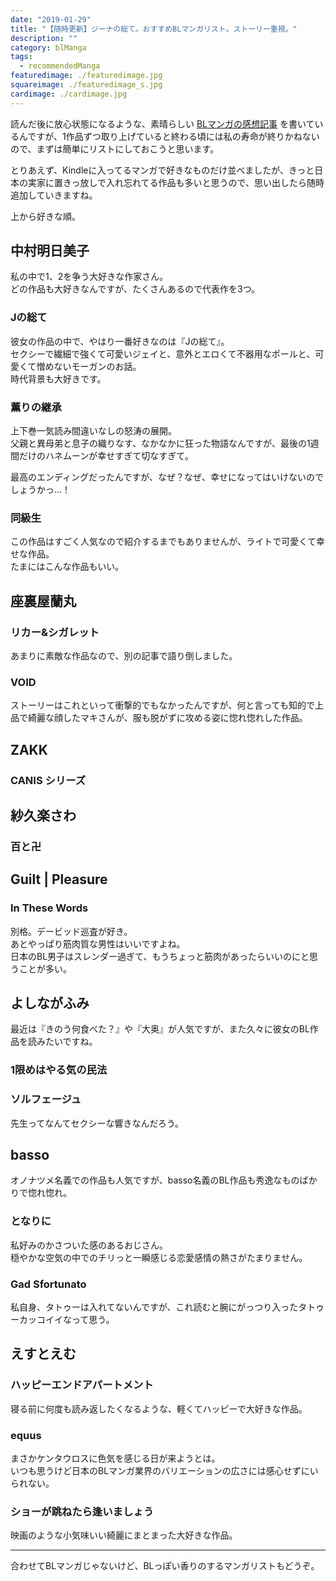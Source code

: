 ```yaml
---
date: "2019-01-29"
title: "【随時更新】ジーナの総て。おすすめBLマンガリスト。ストーリー重視。"
description: ""
category: blManga
tags:
  - recommendedManga
featuredimage: ./featuredimage.jpg
squareimage: ./featuredimage_s.jpg
cardimage: ./cardimage.jpg
---
```



読んだ後に放心状態になるような、素晴らしい [BLマンガの感想記事](/category/bl-manga) を書いているんですが、1作品ずつ取り上げていると終わる頃には私の寿命が終りかねないので、まずは簡単にリストにしておこうと思います。

とりあえず、Kindleに入ってるマンガで好きなものだけ並べましたが、きっと日本の実家に置きっ放しで入れ忘れてる作品も多いと思うので、思い出したら随時追加していきますね。

上から好きな順。

## 中村明日美子

私の中で1、2を争う大好きな作家さん。  
どの作品も大好きなんですが、たくさんあるので代表作を3つ。

### Jの総て

<Amazon
  asin="B00G4UDMC8"
  title="Jの総て (1)"
  linkId="fd95a4ba4becc347a267ea9856012aaf"
  author="中村明日美子"
/>

彼女の作品の中で、やはり一番好きなのは『Jの総て』。  
セクシーで繊細で強くて可愛いジェイと、意外とエロくて不器用なポールと、可愛くて憎めないモーガンのお話。  
時代背景も大好きです。

### 薫りの継承

<Amazon
  asin="B01B4393WW"
  title="薫りの継承 上"
  linkId="42326f54ee504b2ed0a51372101b0c43"
  author="中村明日美子"
/>

上下巻一気読み間違いなしの怒涛の展開。  
父親と異母弟と息子の織りなす、なかなかに狂った物語なんですが、最後の1週間だけのハネムーンが幸せすぎて切なすぎて。

最高のエンディングだったんですが、なぜ？なぜ、幸せになってはいけないのでしょうかっ…！

### 同級生

<Amazon
  asin="B074CF91MQ"
  title="同級生"
  linkId="6c9dda35be9dfad60f022a3b7e41017b"
  author="中村明日美子"
/>

この作品はすごく人気なので紹介するまでもありませんが、ライトで可愛くて幸せな作品。  
たまにはこんな作品もいい。

## 座裏屋蘭丸

### リカー&シガレット

あまりに素敵な作品なので、別の記事で語り倒しました。

<InternalLink slug="/bl-manga/liquor-and-cigarette/" />

### VOID

<Amazon
  asin="B01EMJI7JA"
  title="VOID"
  linkId="b18d7b02d254abeda535e8af11d0deed"
  author="座裏屋蘭丸"
/>

ストーリーはこれといって衝撃的でもなかったんですが、何と言っても知的で上品で綺麗な顔したマキさんが、服も脱がずに攻める姿に惚れ惚れした作品。

## ZAKK

### CANIS シリーズ

<InternalLink slug="/bl-manga/hatter/" />

## 紗久楽さわ

### 百と卍

<InternalLink slug="/bl-manga/momo-to-manji/" />

## Guilt | Pleasure

### In These Words

<Amazon
  asin="B00MUFOFOA"
  title="In These Words (1)"
  linkId="71640bf4f1445daa3ca8075c0290a07d"
  author="Guilt｜Pleasure"
/>

別格。デービッド巡査が好き。  
あとやっぱり筋肉質な男性はいいですよね。  
日本のBL男子はスレンダー過ぎて、もうちょっと筋肉があったらいいのにと思うことが多い。

## よしながふみ

最近は『きのう何食べた？』や『大奥』が人気ですが、また久々に彼女のBL作品を読みたいですね。

### 1限めはやる気の民法

<Amazon
  asin="B00MUFOEO6"
  title="1限めはやる気の民法 (1)"
  linkId="3866a7f6447f78a377b176c9d5af2c90"
  author="よしながふみ"
/>

### ソルフェージュ

<Amazon
  asin="B00KGOL4C8"
  title="ソルフェージュ"
  linkId="dca29824236d7b9099f39913f63571fc"
  author="よしながふみ"
/>

先生ってなんてセクシーな響きなんだろう。

## basso

オノナツメ名義での作品も人気ですが、basso名義のBL作品も秀逸なものばかりで惚れ惚れ。

### となりに

<Amazon
  asin="B07VP42K91"
  title="となりに"
  linkId="acbc3fc60323cc9def492d726d1acd33"
  author="basso"
/>

私好みのかさついた感のあるおじさん。  
穏やかな空気の中でのチリっと一瞬感じる恋愛感情の熱さがたまりません。

### Gad Sfortunato

<Amazon
  asin="B075J9KBJQ"
  title="Gad Sfortunato"
  linkId="e05fc269a36130f1a2e7bb0bc78d5f0a"
  author="basso"
/>

私自身、タトゥーは入れてないんですが、これ読むと腕にがっつり入ったタトゥーカッコイイなって思う。

## えすとえむ

### ハッピーエンドアパートメント

<Amazon
  asin="B009HNOQL0"
  title="ハッピーエンドアパートメント"
  linkId="ef08a067339c72981751bdb88e96398d"
  author="えすとえむ"
/>

寝る前に何度も読み返したくなるような、軽くてハッピーで大好きな作品。

### equus

<Amazon
  asin="B00B5O9MOU"
  title="equus"
  linkId="3f46978a07bad544cfa11b727eb35f59"
  author="えすとえむ"
/>

まさかケンタウロスに色気を感じる日が来ようとは。  
いつも思うけど日本のBLマンガ業界のバリエーションの広さには感心せずにいられない。

### ショーが跳ねたら逢いましょう

<Amazon
  asin="B00N7HXKHI"
  title="ショーが跳ねたら逢いましょう"
  linkId="baab3790d9375128f89cd80608bd3e75"
  author="えすとえむ"
/>

映画のような小気味いい綺麗にまとまった大好きな作品。

---

合わせてBLマンガじゃないけど、BLっぽい香りのするマンガリストもどうぞ。

<InternalLink slug="/bl-manga/bl-ish-manga/" />